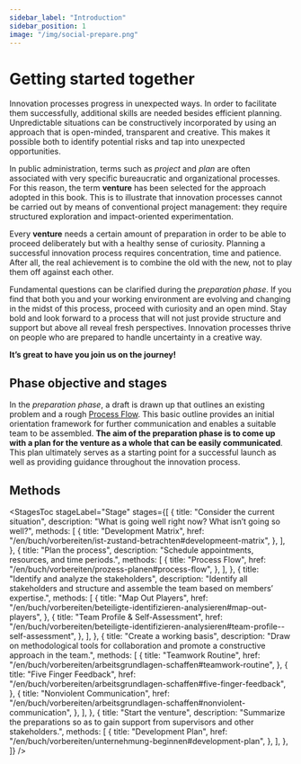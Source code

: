```yaml
---
sidebar_label: "Introduction"
sidebar_position: 1
image: "/img/social-prepare.png"
---
```



# Getting started together

Innovation processes progress in unexpected ways. In order to facilitate them successfully, additional skills are needed besides efficient planning. Unpredictable situations can be constructively incorporated by using an approach that is open-minded, transparent and creative. This makes it possible both to identify potential risks and tap into unexpected opportunities.

In public administration, terms such as _project_ and _plan_ are often associated with very specific bureaucratic and organizational processes. For this reason, the term **venture** has been selected for the approach adopted in this book. This is to illustrate that innovation processes cannot be carried out by means of conventional project management: they require structured exploration and impact-oriented experimentation.

Every **venture** needs a certain amount of preparation in order to be able to proceed deliberately but with a healthy sense of curiosity. Planning a successful innovation process requires concentration, time and patience. After all, the real achievement is to combine the old with the new, not to play them off against each other.

Fundamental questions can be clarified during the _preparation phase_. If you find that both you and your working environment are evolving and changing in the midst of this process, proceed with curiosity and an open mind. Stay bold and look forward to a process that will not just provide structure and support but above all reveal fresh perspectives. Innovation processes thrive on people who are prepared to handle uncertainty in a creative way.

**It’s great to have you join us on the journey!**

## Phase objective and stages

In the _preparation phase_, a draft is drawn up that outlines an existing problem and a rough [Process Flow](/en/buch/vorbereiten/prozess-planen). This basic outline provides an initial orientation framework for further communication and enables a suitable team to be assembled. **The aim of the preparation phase is to come up with a plan for the venture as a whole that can be easily communicated**. This plan ultimately serves as a starting point for a successful launch as well as providing guidance throughout the innovation process.

## Methods

<StagesToc
	stageLabel="Stage"
  stages={[
    {
      title: "Consider the current situation",
      description: "What is going well right now? What isn’t going so well?",
      methods: [
        {
          title: "Development Matrix",
          href: "/en/buch/vorbereiten/ist-zustand-betrachten#developmeent-matrix",
        },
      ],
    },
    {
      title: "Plan the process",
      description: "Schedule appointments, resources, and time periods.",
      methods: [
        {
          title: "Process Flow",
          href: "/en/buch/vorbereiten/prozess-planen#process-flow",
        },
      ],
    },
    {
      title: "Identify and analyze the stakeholders",
      description:
        "Identify all stakeholders and structure and assemble the team based on members’ expertise.",
      methods: [
        {
          title: "Map Out Players",
          href: "/en/buch/vorbereiten/beteiligte-identifizieren-analysieren#map-out-players",
        },
        {
          title: "Team Profile & Self-Assessment",
          href: "/en/buch/vorbereiten/beteiligte-identifizieren-analysieren#team-profile--self-assessment",
        },
      ],
    },
    {
      title: "Create a working basis",
      description:
        "Draw on methodological tools for collaboration and promote a constructive approach in the team.",
      methods: [
        {
          title: "Teamwork Routine",
          href: "/en/buch/vorbereiten/arbeitsgrundlagen-schaffen#teamwork-routine",
        },
        {
          title: "Five Finger Feedback",
          href: "/en/buch/vorbereiten/arbeitsgrundlagen-schaffen#five-finger-feedback",
        },
        {
          title: "Nonviolent Communication",
          href: "/en/buch/vorbereiten/arbeitsgrundlagen-schaffen#nonviolent-communication",
        },
      ],
    },
    {
      title: "Start the venture",
      description:
        "Summarize the preparations so as to gain support from supervisors and other stakeholders.",
      methods: [
        {
          title: "Development Plan",
          href: "/en/buch/vorbereiten/unternehmung-beginnen#development-plan",
        },
      ],
    },
  ]}
/>
